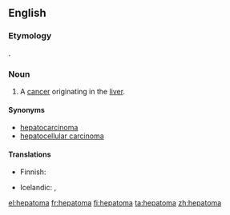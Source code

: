 ==English==

===Etymology===
{{confix|hepato|oma|gloss1=liver|gloss2=tumor|lang=en}}.

===Noun===
{{en-noun|s|hepatomata}}

# A [[cancer]] originating in the [[liver]].

====Synonyms====
* [[hepatocarcinoma]]
* [[hepatocellular carcinoma]]

====Translations====
{{trans-top|cancer originating in the liver}}
* Finnish: {{t+|fi|maksasyöpä}}
{{trans-mid}}
* Icelandic: {{t|is|lifrarkrabbamein|n}}, {{t|is|lifrarfrumukrabbamein|n}}
{{trans-bottom}}

[[el:hepatoma]]
[[fr:hepatoma]]
[[fi:hepatoma]]
[[ta:hepatoma]]
[[zh:hepatoma]]